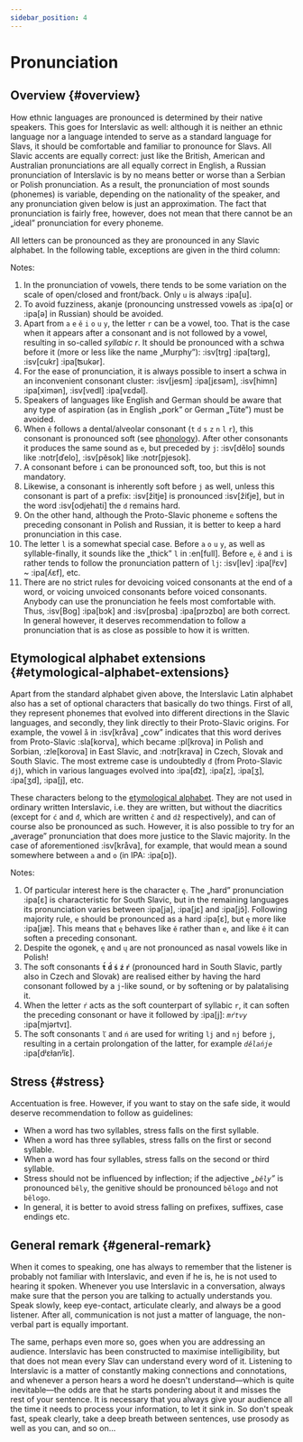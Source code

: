 ```yaml
---
sidebar_position: 4
---
```



# Pronunciation

## Overview \{#overview}

How ethnic languages are pronounced is determined by their native speakers. This goes for Interslavic as well: although it is neither an ethnic language nor a language intended to serve as a standard language for Slavs, it should be comfortable and familiar to pronounce for Slavs. All Slavic accents are equally correct: just like the British, American and Australian pronunciations are all equally correct in English, a Russian pronunciation of Interslavic is by no means better or worse than a Serbian or Polish pronunciation. As a result, the pronunciation of most sounds (phonemes) is variable, depending on the nationality of the speaker, and any pronunciation given below is just an approximation. The fact that pronunciation is fairly free, however, does not mean that there cannot be an „ideal” pronunciation for every phoneme.

All letters can be pronounced as they are pronounced in any Slavic alphabet. In the following table, exceptions are given in the third column:

<PronAlphabet />

Notes:

1. In the pronunciation of vowels, there tends to be some variation on the scale of open/closed and front/back. Only `u` is always :ipa[u].
2. To avoid fuzziness, akanje (pronouncing unstressed vowels as :ipa[ɑ] or :ipa[ə] in Russian) should be avoided.
3. Apart from `a` `e` `ě` `i` `o` `u` `y`, the letter `r` can be a vowel, too. That is the case when it appears after a consonant and is not followed by a vowel, resulting in so-called _syllabic r_. It should be pronounced with a schwa before it (more or less like the name „Murphy”): :isv[trg] :ipa[tərg], :isv[cukr] :ipa[ʦukər].
4. For the ease of pronunciation, it is always possible to insert a schwa in an inconvenient consonant cluster: :isv[jesm] :ipa[jɛsǝm], :isv[himn] :ipa[ximǝn], :isv[vedl] :ipa[vɛdǝl].
5. Speakers of languages like English and German should be aware that any type of aspiration (as in English „pork” or German „Tüte”) must be avoided.
6. When `ě` follows a dental/alveolar consonant (`t` `d` `s` `z` `n` `l` `r`), this consonant is pronounced soft (see [phonology][1]). After other consonants it produces the same sound as `e`, but preceded by `j`: :isv[dělo] sounds like :notr[ďelo], :isv[pěsok] like :notr[pjesok].
7. A consonant before `i` can be pronounced soft, too, but this is not mandatory.
8. Likewise, a consonant is inherently soft before `j` as well, unless this consonant is part of a prefix: :isv[žitje] is pronounced :isv[žiťje], but in the word :isv[odjehati] the `d` remains hard.
9. On the other hand, although the Proto-Slavic phoneme `e` softens the preceding consonant in Polish and Russian, it is better to keep a hard pronunciation in this case.
10. The letter `l` is a somewhat special case. Before `a` `o` `u` `y`, as well as syllable-finally, it sounds like the „thick” `l` in :en[full]. Before `e`, `ě` and `i` is rather tends to follow the pronunciation pattern of `lj`: :isv[lev] :ipa[lʲɛv] \~ :ipa[ʎɛf], etc.
11. There are no strict rules for devoicing voiced consonants at the end of a word, or voicing unvoiced consonants before voiced consonants. Anybody can use the pronunciation he feels most comfortable with. Thus, :isv[Bog] :ipa[bɔk] and :isv[prosba] :ipa[prɔzbɑ] are both correct. In general however, it deserves recommendation to follow a pronunciation that is as close as possible to how it is written.

## Etymological alphabet extensions \{#etymological-alphabet-extensions}

Apart from the standard alphabet given above, the Interslavic Latin alphabet also has a set of optional characters that basically do two things. First of all, they represent phonemes that evolved into different directions in the Slavic languages, and secondly, they link directly to their Proto-Slavic origins. For example, the vowel `å` in :isv[kråva] „cow” indicates that this word derives from Proto-Slavic :sla[korva], which became :pl[krova] in Polish and Sorbian, :zle[korova] in East Slavic, and :notr[krava] in Czech, Slovak and South Slavic. The most extreme case is undoubtedly `đ` (from Proto-Slavic `dj`), which in various languages evolved into :ipa[d͡z], :ipa[z], :ipa[ʒ], :ipa[ʒd], :ipa[j], etc.

These characters belong to the [etymological alphabet][2]. They are not used in ordinary written Interslavic, i.e. they are written, but without the diacritics (except for `ć` and `đ`, which are written `č` and `dž` respectively), and can of course also be pronounced as such. However, it is also possible to try for an „average” pronunciation that does more justice to the Slavic majority. In the case of aforementioned :isv[kråva], for example, that would mean a sound somewhere between `a` and `o` (in IPA: :ipa[ɒ]).

<EtimAlphabetExt />

Notes:

1. Of particular interest here is the character `ę`. The „hard” pronunciation :ipa[ɛ] is characteristic for South Slavic, but in the remaining languages its pronunciation varies between :ipa[ja], :ipa[jɛ] and :ipa[jɔ̃]. Following majority rule, `e` should be pronounced as a hard :ipa[ɛ], but `ę` more like :ipa[jæ]. This means that `ę` behaves like `ě` rather than `e`, and like `ě` it can soften a preceding consonant.
2. Despite the ogonek, `ę` and `ų` are not pronounced as nasal vowels like in Polish!
3. The soft consonants **`t́` `d́` `ś` `ź` `ŕ`** (pronounced hard in South Slavic, partly also in Czech and Slovak) are realised either by having the hard consonant followed by a `j`-like sound, or by softening or by palatalising it.
4. When the letter `ŕ` acts as the soft counterpart of syllabic `r`, it can soften the preceding consonant or have it followed by :ipa[j]: _`mŕtvy`_ :ipa[mjǝrtvɪ].
5. The soft consonants `ľ` and `ń` are used for writing `lj` and `nj` before `j`, resulting in a certain prolongation of the latter, for example _`dělańje`_ :ipa[dʲɛɫanʲĭɛ].

## Stress \{#stress}

Accentuation is free. However, if you want to stay on the safe side, it would deserve recommendation to follow as guidelines:

- When a word has two syllables, stress falls on the first syllable.
- When a word has three syllables, stress falls on the first or second syllable.
- When a word has four syllables, stress falls on the second or third syllable.
- Stress should not be influenced by inflection; if the adjective _„`běly`”_ is pronounced `běly`, the genitive should be pronounced `bělogo` and not `bělogo`.
- In general, it is better to avoid stress falling on prefixes, suffixes, case endings etc.

## General remark \{#general-remark}

When it comes to speaking, one has always to remember that the listener is probably not familiar with Interslavic, and even if he is, he is not used to hearing it spoken. Whenever you use Interslavic in a conversation, always make sure that the person you are talking to actually understands you. Speak slowly, keep eye-contact, articulate clearly, and always be a good listener. After all, communication is not just a matter of language, the non-verbal part is equally important.

The same, perhaps even more so, goes when you are addressing an audience. Interslavic has been constructed to maximise intelligibility, but that does not mean every Slav can understand every word of it. Listening to Interslavic is a matter of constantly making connections and connotations, and whenever a person hears a word he doesn't understand—which is quite inevitable—the odds are that he starts pondering about it and misses the rest of your sentence. It is necessary that you always give your audience all the time it needs to process your information, to let it sink in. So don't speak fast, speak clearly, take a deep breath between sentences, use prosody as well as you can, and so on...

[1]: ./phonology.mdx#hard_and_soft

[2]: orthography.mdx#etymological_alphabet
